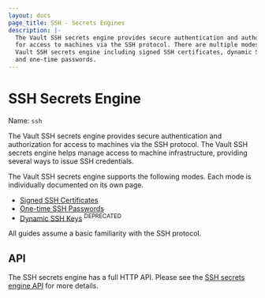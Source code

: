 ```yaml
---
layout: docs
page_title: SSH - Secrets Engines
description: |-
  The Vault SSH secrets engine provides secure authentication and authorization
  for access to machines via the SSH protocol. There are multiple modes to the
  Vault SSH secrets engine including signed SSH certificates, dynamic SSH keys,
  and one-time passwords.
---
```


# SSH Secrets Engine

Name: `ssh`

The Vault SSH secrets engine provides secure authentication and authorization
for access to machines via the SSH protocol. The Vault SSH secrets engine helps
manage access to machine infrastructure, providing several ways to issue SSH
credentials.

The Vault SSH secrets engine supports the following modes. Each mode is
individually documented on its own page.

- [Signed SSH Certificates](/vault/docs/secrets/ssh/signed-ssh-certificates)
- [One-time SSH Passwords](/vault/docs/secrets/ssh/one-time-ssh-passwords)
- [Dynamic SSH Keys](/vault/docs/secrets/ssh/dynamic-ssh-keys) <sup>DEPRECATED</sup>

All guides assume a basic familiarity with the SSH protocol.

## API

The SSH secrets engine has a full HTTP API. Please see the
[SSH secrets engine API](/api/secret/ssh) for more
details.
